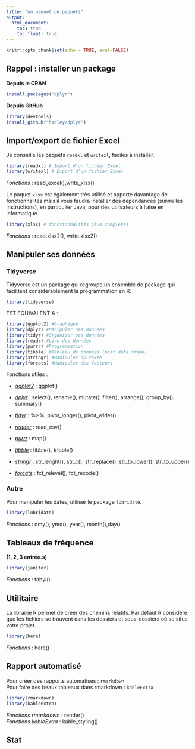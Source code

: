 ```yaml
---
title: "un paquet de paquets"
output: 
  html_document:
    toc: true
    toc_float: true
---
```


```r
knitr::opts_chunk$set(echo = TRUE, eval=FALSE)
```

## Rappel : installer un package

**Depuis le CRAN**

```r
install.packages("dplyr")
```

**Depuis GitHub**

```r
library(devtools)
install_github("hadley/dplyr")
```

## Import/export de fichier Excel

Je conseille les paquets `readxl` et `writexl`, faciles à installer.

```r
library(readxl) # Import d'un fichier Excel
library(writexl) # Export d'un fichier Excel
```

*Fonctions* : read_excel(),write_xlsx()

Le paquet `xlsx` est également très utilisé et apporte davantage de fonctionnalités mais il vous faudra installer des dépendances (suivre les instructions), en particulier Java, pour des utilisateurs à l'aise en informatique.

```r
library(xlsx) # fonctionnalités plus complètes
```

*Fonctions* : read.xlsx2(), write.xlsx2()

## Manipuler ses données

### Tidyverse

Tidyverse est un package qui regroupe un ensemble de package qui facilitent considérablement la programmation en R.

```r
library(tidyverse)
```

EST EQUIVALENT A :

```r
library(ggplot2) #Graphique
library(dplyr) #Manipuler ses données
library(tidyr) #Organiser ses données
library(readr) #Lire des données
library(purrr) #Programmation
library(tibble) #Tableau de données (post data.frame)
library(stringr) #Manipuler du texte
library(forcats) #Manipuler des facteurs
```

Fonctions utiles :

-   [*ggplot2*]{.ul} : ggplot()

-   [*dplyr*]{.ul} : select(), rename(), mutate(), filter(), arrange(), group_by(), summary()

-   [*tidyr*]{.ul}  : %\>%, pivot_longer(), pivot_wider()

-   [*reader*]{.ul}  : read_csv()

-   [*purrr*]{.ul}  : map()

-   [*tibble*]{.ul}  : tibble(), tribble()

-   [*stringr*]{.ul}  : str_lenght(), str_c(), str_replace(), str_to_lower(), str_to_upper()

-   [*forcats*]{.ul} : fct_relevel(), fct_recode()

### Autre

Pour manipuler les dates, utiliser le package `lubridate`.
```r
library(lubridate)
```
*Fonctions* : dmy(), ymd(), year(), month(),day()

## Tableaux de fréquence 
**(1, 2, 3 entrée.s)**

```r
library(janitor)
```
*Fonctions* : tabyl()

## Utilitaire
La librairie R permet de créer des chemins relatifs. Par défaut R considère que les fichiers se trouvent dans les dossiers et sous-dossiers où se situe votre projet.
```r
library(here)
```
*Fonctions* : here()

## Rapport automatisé
Pour créer des rapports automatisés : `rmarkdown`   
Pour faire des beaux tableaux dans rmarkdown : `kableExtra`
```r
library(rmarkdown)
library(kableExtra)
```
*Fonctions rmarkdown* : render()  
*Fonctions kableExtra* : kable_styling()

## Stat
